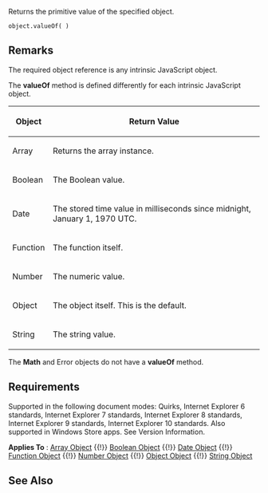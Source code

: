 Returns the primitive value of the specified object.

 object.valueOf( )

==Remarks==
The required object reference is any intrinsic JavaScript object.

The '''valueOf''' method is defined differently for each intrinsic JavaScript object.

{| class='wikitable'
|-
! Object
! Return Value
|-
| Array
| Returns the array instance.
|-
| Boolean
| The Boolean value.
|-
| Date
| The stored time value in milliseconds since midnight, January 1, 1970 UTC.
|-
| Function
| The function itself.
|-
| Number
| The numeric value.
|-
| Object
| The object itself. This is the default.
|-
| String
| The string value.
|}
The '''Math''' and Error objects do not have a '''valueOf''' method.


==Requirements==
Supported in the following document modes: Quirks, Internet Explorer 6 standards, Internet Explorer 7 standards, Internet Explorer 8 standards, Internet Explorer 9 standards, Internet Explorer 10 standards. Also supported in Windows Store apps. See Version Information.

'''Applies To''' : [[Objects/Array|Array Object]] {{!}} [[Objects/Boolean|Boolean Object]] {{!}} [[Objects/Date|Date Object]] {{!}} [[Objects/Function|Function Object]] {{!}} [[Objects/Number|Number Object]] {{!}} [[Objects/Object|Object Object]] {{!}} [[Objects/String|String Object]]


==See Also==

              
